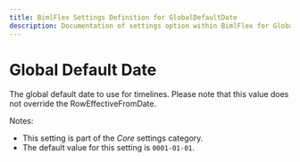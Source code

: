 ---
title: BimlFlex Settings Definition for GlobalDefaultDate
description: Documentation of settings option within BimlFlex for GlobalDefaultDate
---
<head>
  <meta name="varigenceProduct" content="BimlFlex"></meta>
  <meta name="varigenceArticleType" content="Reference"></meta>
</head>


# Global Default Date

The global default date to use for timelines. Please note that this value does not override the RowEffectiveFromDate.

Notes:

* This setting is part of the *Core* settings category.
* The default value for this setting is `0001-01-01`.

